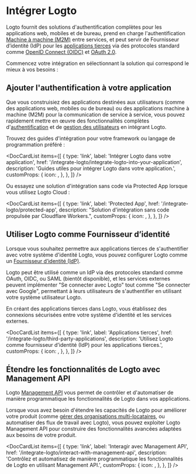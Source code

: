 
# Intégrer Logto

Logto fournit des solutions d'authentification complètes pour les applications web, mobiles et de bureau, prend en charge l'authentification [Machine à machine (M2M)](/quick-starts/m2m) entre services, et peut servir de Fournisseur d’identité (IdP) pour les [applications tierces](/integrate-logto/third-party-applications) via des protocoles standard comme [OpenID Connect (OIDC)](https://auth.wiki/openid-connect) et [OAuth 2.0](https://auth.wiki/oauth-2.0).

Commencez votre intégration en sélectionnant la solution qui correspond le mieux à vos besoins :

## Ajouter l'authentification à votre application

Que vous construisiez des applications destinées aux utilisateurs (comme des applications web, mobiles ou de bureau) ou des applications machine à machine (M2M) pour la communication de service à service, vous pouvez rapidement mettre en œuvre des fonctionnalités complètes d'[authentification](/end-user-flows) et de [gestion des utilisateurs](/user-management) en intégrant Logto.

Trouvez des guides d'intégration pour votre framework ou langage de programmation préféré :

<DocCardList
  items={[
    {
      type: 'link',
      label: 'Intégrer Logto dans votre application',
      href: '/integrate-logto/integrate-logto-into-your-application',
      description: 'Guides utiles pour intégrer Logto dans votre application.',
      customProps: {
        icon: <GuidesIcon />,
      },
    },
  ]}
/>

Ou essayez une solution d'intégration sans code via Protected App lorsque vous utilisez Logto Cloud :

<DocCardList
  items={[
    {
      type: 'link',
      label: 'Protected App',
      href: '/integrate-logto/protected-app',
      description: "Solution d'intégration sans code propulsée par Cloudflare Workers.",
      customProps: {
        icon: <ProtectedAppIcon />,
      },
    },
  ]}
/>

## Utiliser Logto comme Fournisseur d’identité

Lorsque vous souhaitez permettre aux applications tierces de s'authentifier avec votre système d'identité Logto, vous pouvez configurer Logto comme un [Fournisseur d’identité (IdP)](https://auth.wiki/identity-provider).

Logto peut être utilisé comme un IdP via des protocoles standard comme OAuth, OIDC, ou SAML (bientôt disponible), et les services externes peuvent implémenter "Se connecter avec Logto" tout comme "Se connecter avec Google", permettant à leurs utilisateurs de s'authentifier en utilisant votre système utilisateur Logto.

En créant des applications tierces dans Logto, vous établissez des connexions sécurisées entre votre système d'identité et les services externes.

<DocCardList
  items={[
    {
      type: 'link',
      label: 'Applications tierces',
      href: '/integrate-logto/third-party-applications',
      description:
        'Utilisez Logto comme fournisseur d’identité (IdP) pour les applications tierces.',
      customProps: {
        icon: <IntegrateIcon width={20} height={20} />,
      },
    },
  ]}
/>

## Étendre les fonctionnalités de Logto avec Management API

Logto [Management API](https://openapi.logto.io/) vous permet de contrôler et d'automatiser de manière programmatique les fonctionnalités de Logto dans vos applications.

Lorsque vous avez besoin d'étendre les capacités de Logto pour améliorer votre produit (comme [gérer des organisations multi-locataires](/organizations), ou automatiser des flux de travail avec Logto), vous pouvez exploiter Logto Management API pour construire des fonctionnalités avancées adaptées aux besoins de votre produit.

<DocCardList
  items={[
    {
      type: 'link',
      label: 'Interagir avec Management API',
      href: '/integrate-logto/interact-with-management-api',
      description:
        'Contrôlez et automatisez de manière programmatique les fonctionnalités de Logto en utilisant Management API.',
      customProps: {
        icon: <CloudConnectionIcon />,
      },
    },
  ]}
/>
